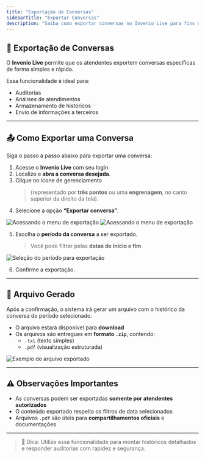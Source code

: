 ```yaml
---
title: "Exportação de Conversas"
sidebarTitle: "Exportar Conversas"
description: "Saiba como exportar conversas no Invenio Live para fins de auditoria, análise ou armazenamento."
---
```


## 💬 Exportação de Conversas

O **Invenio Live** permite que os atendentes exportem conversas específicas de forma simples e rápida.

Essa funcionalidade é ideal para:

- Auditorias  
- Análises de atendimentos  
- Armazenamento de históricos  
- Envio de informações a terceiros  

---

## 📤 Como Exportar uma Conversa

Siga o passo a passo abaixo para exportar uma conversa:

1. Acesse o **Invenio Live** com seu login.  
2. Localize e **abra a conversa desejada**.  
3. Clique no ícone de gerenciamento  
   > (representado por **três pontos** ou uma **engrenagem**, no canto superior da direito da tela).  
4. Selecione a opção **“Exportar conversa”**.

![Acessando o menu de exportação](https://robbublob.blob.core.windows.net/docs/menuexport.png)
![Acessando o menu de exportação](https://robbublob.blob.core.windows.net/docs/exportarconversa1.png)

5. Escolha o **período da conversa** a ser exportado.  
   > Você pode filtrar pelas **datas de início e fim**.

![Seleção do período para exportação](https://robbublob.blob.core.windows.net/docs/exportarconversa.png)

6. Confirme a exportação.

---

## 📁 Arquivo Gerado

Após a confirmação, o sistema irá gerar um arquivo com o histórico da conversa do período selecionado.

- O arquivo estará disponível para **download**
- Os arquivos são entregues em **formato `.zip`**, contendo:
  - `.txt` (texto simples)
  - `.pdf` (visualização estruturada)

![Exemplo do arquivo exportado](https://robbublob.blob.core.windows.net/docs/relatconversas.png)

---

## ⚠️ Observações Importantes

- As conversas podem ser exportadas **somente por atendentes autorizados**
- O conteúdo exportado respeita os filtros de data selecionados
- Arquivos `.pdf` são úteis para **compartilhamentos oficiais** e documentações

---

> 🎯 Dica: Utilize essa funcionalidade para montar históricos detalhados e responder auditorias com rapidez e segurança.


